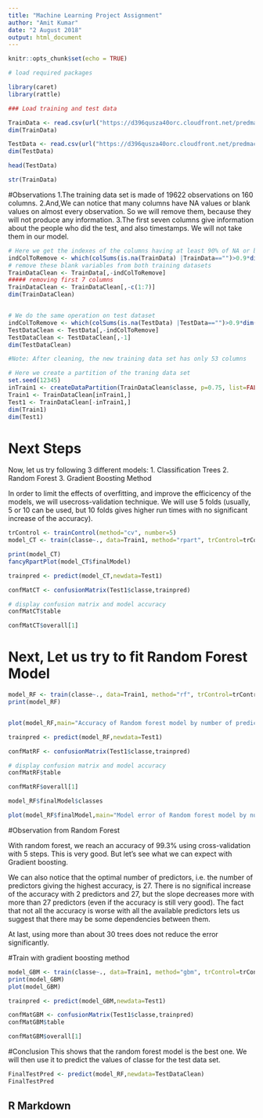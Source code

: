 ```yaml
---
title: "Machine Learning Project Assignment"
author: "Amit Kumar"
date: "2 August 2018"
output: html_document
---
```


```r
knitr::opts_chunk$set(echo = TRUE)
```

```r
# load required packages

library(caret)
library(rattle)

### Load training and test data 

TrainData <- read.csv(url("https://d396qusza40orc.cloudfront.net/predmachlearn/pml-training.csv"),header=TRUE)
dim(TrainData)

TestData <- read.csv(url("https://d396qusza40orc.cloudfront.net/predmachlearn/pml-testing.csv"),header=TRUE)
dim(TestData)

head(TestData)

str(TrainData)

```


#Observations
1.The training data set is made of 19622 observations on 160 columns.
2.And,We can notice that many columns have NA values or blank values on almost every observation. So we will remove them, because they will not produce any information. 
3.The first seven columns give information about the people who did the test, and also timestamps. We will not take them in our model.

```r

# Here we get the indexes of the columns having at least 90% of NA or blank values on the training dataset
indColToRemove <- which(colSums(is.na(TrainData) |TrainData=="")>0.9*dim(TrainData)[1])
# remove these blank variables from both training datasets
TrainDataClean <- TrainData[,-indColToRemove]
##### removing first 7 columns
TrainDataClean <- TrainDataClean[,-c(1:7)]
dim(TrainDataClean)


# We do the same operation on test dataset
indColToRemove <- which(colSums(is.na(TestData) |TestData=="")>0.9*dim(TestData)[1]) 
TestDataClean <- TestData[,-indColToRemove]
TestDataClean <- TestDataClean[,-1]
dim(TestDataClean)

#Note: After cleaning, the new training data set has only 53 columns

# Here we create a partition of the traning data set 
set.seed(12345)
inTrain1 <- createDataPartition(TrainDataClean$classe, p=0.75, list=FALSE)
Train1 <- TrainDataClean[inTrain1,]
Test1 <- TrainDataClean[-inTrain1,]
dim(Train1)
dim(Test1)

```

# Next Steps

Now, let us try following 3 different models:
1. Classification Trees
2. Random Forest
3. Gradient Boosting Method

In order to limit the effects of overfitting, and improve the efficicency of the models, we will usecross-validation technique.
We will use 5 folds (usually, 5 or 10 can be used, but 10 folds gives higher run times with no significant increase of the accuracy).

```r

trControl <- trainControl(method="cv", number=5)
model_CT <- train(classe~., data=Train1, method="rpart", trControl=trControl)

print(model_CT)
fancyRpartPlot(model_CT$finalModel)

trainpred <- predict(model_CT,newdata=Test1)

confMatCT <- confusionMatrix(Test1$classe,trainpred)

# display confusion matrix and model accuracy
confMatCT$table

confMatCT$overall[1]


```


# Next, Let us try to fit Random Forest Model

```r

model_RF <- train(classe~., data=Train1, method="rf", trControl=trControl, verbose=FALSE)
print(model_RF)


plot(model_RF,main="Accuracy of Random forest model by number of predictors")

trainpred <- predict(model_RF,newdata=Test1)

confMatRF <- confusionMatrix(Test1$classe,trainpred)

# display confusion matrix and model accuracy
confMatRF$table

confMatRF$overall[1]

model_RF$finalModel$classes

plot(model_RF$finalModel,main="Model error of Random forest model by number of trees")

```

#Observation from Random Forest

With random forest, we reach an accuracy of 99.3% using cross-validation with 5 steps. This is very good. But let's see what we can expect with Gradient boosting.

We can also notice that the optimal number of predictors, i.e. the number of predictors giving the highest accuracy, is 27. There is no significal increase of the accuracy with 2 predictors and 27, but the slope decreases more with more than 27 predictors (even if the accuracy is still very good). The fact that not all the accuracy is worse with all the available predictors lets us suggest that there may be some dependencies between them.

At last, using more than about 30 trees does not reduce the error significantly.


#Train with gradient boosting method

```r

model_GBM <- train(classe~., data=Train1, method="gbm", trControl=trControl, verbose=FALSE)
print(model_GBM)
plot(model_GBM)

trainpred <- predict(model_GBM,newdata=Test1)

confMatGBM <- confusionMatrix(Test1$classe,trainpred)
confMatGBM$table

confMatGBM$overall[1]

```

#Conclusion
This shows that the random forest model is the best one. 
We will then use it to predict the values of classe for the test data set.


```r

FinalTestPred <- predict(model_RF,newdata=TestDataClean)
FinalTestPred

```
## R Markdown
